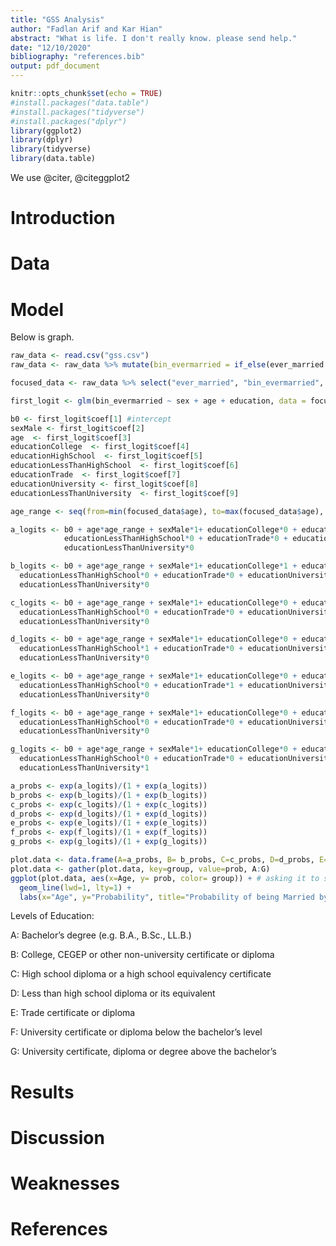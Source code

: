 ```yaml
---
title: "GSS Analysis"
author: "Fadlan Arif and Kar Hian"
abstract: "What is life. I don't really know. please send help."
date: "12/10/2020"
bibliography: "references.bib"
output: pdf_document
---
```


```r
knitr::opts_chunk$set(echo = TRUE)
#install.packages("data.table")
#install.packages("tidyverse")
#install.packages("dplyr")
library(ggplot2)
library(dplyr)
library(tidyverse)
library(data.table)
```

We use @citer, @citeggplot2

# Introduction

# Data

# Model

Below is graph.


```r

raw_data <- read.csv("gss.csv")
raw_data <- raw_data %>% mutate(bin_evermarried = if_else(ever_married == "Yes", 1, 0))

focused_data <- raw_data %>% select("ever_married", "bin_evermarried", "sex", "age", "education", "regilion_importance") %>% filter(!is.na(sex), !is.na(age), !is.na(education), !is.na(regilion_importance), !is.na(bin_evermarried), !is.na(ever_married))

first_logit <- glm(bin_evermarried ~ sex + age + education, data = focused_data, na.action="na.exclude", family = "binomial")

b0 <- first_logit$coef[1] #intercept
sexMale <- first_logit$coef[2]
age  <- first_logit$coef[3]
educationCollege  <- first_logit$coef[4]
educationHighSchool  <- first_logit$coef[5]
educationLessThanHighSchool  <- first_logit$coef[6]
educationTrade  <- first_logit$coef[7]
educationUniversity <- first_logit$coef[8]
educationLessThanUniversity  <- first_logit$coef[9]

age_range <- seq(from=min(focused_data$age), to=max(focused_data$age), by=0.1)

a_logits <- b0 + age*age_range + sexMale*1+ educationCollege*0 + educationHighSchool*0 +
            educationLessThanHighSchool*0 + educationTrade*0 + educationUniversity*0 +
            educationLessThanUniversity*0

b_logits <- b0 + age*age_range + sexMale*1+ educationCollege*1 + educationHighSchool*0 +
  educationLessThanHighSchool*0 + educationTrade*0 + educationUniversity*0 +
  educationLessThanUniversity*0

c_logits <- b0 + age*age_range + sexMale*1+ educationCollege*0 + educationHighSchool*1 +
  educationLessThanHighSchool*0 + educationTrade*0 + educationUniversity*0 +
  educationLessThanUniversity*0

d_logits <- b0 + age*age_range + sexMale*1+ educationCollege*0 + educationHighSchool*0 +
  educationLessThanHighSchool*1 + educationTrade*0 + educationUniversity*0 +
  educationLessThanUniversity*0

e_logits <- b0 + age*age_range + sexMale*1+ educationCollege*0 + educationHighSchool*0 +
  educationLessThanHighSchool*0 + educationTrade*1 + educationUniversity*0 +
  educationLessThanUniversity*0

f_logits <- b0 + age*age_range + sexMale*1+ educationCollege*0 + educationHighSchool*0 +
  educationLessThanHighSchool*0 + educationTrade*0 + educationUniversity*1 +
  educationLessThanUniversity*0

g_logits <- b0 + age*age_range + sexMale*1+ educationCollege*0 + educationHighSchool*0 +
  educationLessThanHighSchool*0 + educationTrade*0 + educationUniversity*0 +
  educationLessThanUniversity*1

a_probs <- exp(a_logits)/(1 + exp(a_logits))
b_probs <- exp(b_logits)/(1 + exp(b_logits))
c_probs <- exp(c_logits)/(1 + exp(c_logits))
d_probs <- exp(d_logits)/(1 + exp(d_logits))
e_probs <- exp(e_logits)/(1 + exp(e_logits))
f_probs <- exp(f_logits)/(1 + exp(f_logits))
g_probs <- exp(g_logits)/(1 + exp(g_logits))
```

```r
plot.data <- data.frame(A=a_probs, B= b_probs, C=c_probs, D=d_probs, E=e_probs, F=f_probs, G=g_probs, Age=age_range)
plot.data <- gather(plot.data, key=group, value=prob, A:G)
ggplot(plot.data, aes(x=Age, y= prob, color= group)) + # asking it to set the color by the variable "group" is what makes it draw three different lines
  geom_line(lwd=1, lty=1) +
  labs(x="Age", y="Probability", title="Probability of being Married by Age and Education Level", color= "Level of Education")


```

Levels of Education:

A: Bachelor's degree (e.g. B.A., B.Sc., LL.B.)

B: College, CEGEP or other non-university certificate or diploma

C: High school diploma or a high school equivalency certificate

D: Less than high school diploma or its equivalent

E: Trade certificate or diploma

F: University certificate or diploma below the bachelor's level

G: University certificate, diploma or degree above the bachelor's

# Results

# Discussion

# Weaknesses

# References